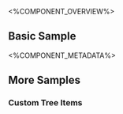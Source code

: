 
<%COMPONENT_OVERVIEW%>

## Basic Sample
<Basic />

<%COMPONENT_METADATA%>

## More Samples

### Custom Tree Items
<CustomTreeItems />
